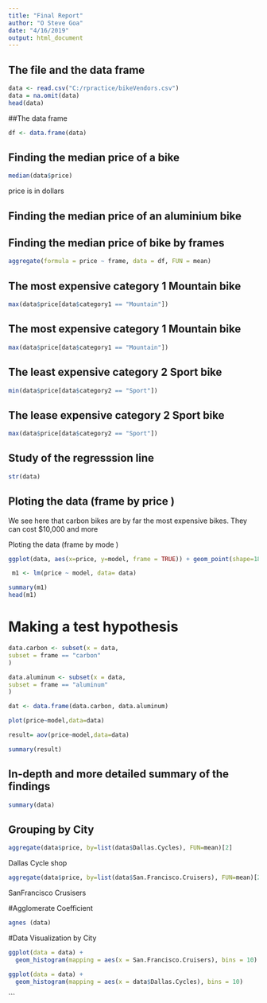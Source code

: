 ---
title: "Final Report"
author: "O Steve Goa"
date: "4/16/2019"
output: html_document
---


## The file and the data frame
```{r, echo=TRUE}
data <- read.csv("C:/rpractice/bikeVendors.csv")
data = na.omit(data)
head(data)
```

##The data frame
```{r, echo=TRUE}
df <- data.frame(data)
```


## Finding the median price of a bike
```{r}
median(data$price)
```

price is in dollars

## Finding the median price of an aluminium bike


## Finding the median price of bike by frames

```{r, echo=TRUE}
aggregate(formula = price ~ frame, data = df, FUN = mean)
```

## The most expensive category 1 Mountain bike 
```{r}
max(data$price[data$category1 == "Mountain"])
```


## The most expensive category 1 Mountain bike
```{r, echo=TRUE}
max(data$price[data$category1 == "Mountain"])
```


## The least expensive category 2 Sport bike
```{r, echo=TRUE}
min(data$price[data$category2 == "Sport"])

```


## The lease expensive category 2 Sport bike 

```{r, echo=TRUE}
max(data$price[data$category2 == "Sport"])

```


## Study of the regresssion line

```{r, echo=FALSE}
str(data)
```


## Ploting the data (frame by price )

We see here that carbon bikes are by far the most expensive bikes. 
They can cost $10,000 and more


Ploting the data (frame by mode )

```{r, echo=TRUE}
ggplot(data, aes(x=price, y=model, frame = TRUE)) + geom_point(shape=18)
```

```{r, echo=TRUE}
 m1 <- lm(price ~ model, data= data)
```
```{r}
summary(m1)
head(m1)
```

# Making a test hypothesis 
```{r, echo=TRUE}
data.carbon <- subset(x = data,
subset = frame == "carbon"
)
```


```{r, echo=TRUE}
data.aluminum <- subset(x = data,
subset = frame == "aluminum"
)
```

```{r, echo=TRUE}
dat <- data.frame(data.carbon, data.aluminum)
```

```{r}
plot(price~model,data=data)
```


```{r, echo=TRUE}
result= aov(price~model,data=data)
```

```{r}
summary(result)
```

## In-depth and more detailed summary of the findings
```{r, echo=FALSE}
summary(data)
```


## Grouping by City
```{r, echo=TRUE}
aggregate(data$price, by=list(data$Dallas.Cycles), FUN=mean)[2]
```

Dallas Cycle shop

```{r, echo=TRUE}
aggregate(data$price, by=list(data$San.Francisco.Cruisers), FUN=mean)[2]

```

SanFrancisco Crusisers

#Agglomerate Coefficient

```{r, echo=TRUE}
agnes (data)
```

#Data Visualization by City

```{r, echo=TRUE}
ggplot(data = data) +
  geom_histogram(mapping = aes(x = San.Francisco.Cruisers), bins = 10)
```

```{r, echo=TRUE}
ggplot(data = data) +
  geom_histogram(mapping = aes(x = data$Dallas.Cycles), bins = 10)
```
```





